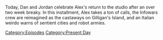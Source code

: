 {{Episode
    | title           = June 22, 2022
    | caption         = [https://knowledgefight.libsyn.com/695-june-22-2022 Listen to this episode on Libsyn]
    | episodeNumber   = 695
    | length          = 01:17:09
    | airDate         = June 24, 2022
    | coverageDate    = June 22, 2022
    | previousEpisode = [[694: The Case of the Missing Propagandist]]
    | nextEpisode     = [[696: June 24, 2022]]
}}

{{Stub}}

Today, Dan and Jordan celebrate Alex's return to the studio after an over two week breaky.  In this installment, Alex takes a ton of calls, the Infowars crew are reimagined as the castaways on Gilligan's Island, and an Italian weirdo warns of sentient cities and robot armies.

[[Category:Episodes]]
[[Category:Present Day]]